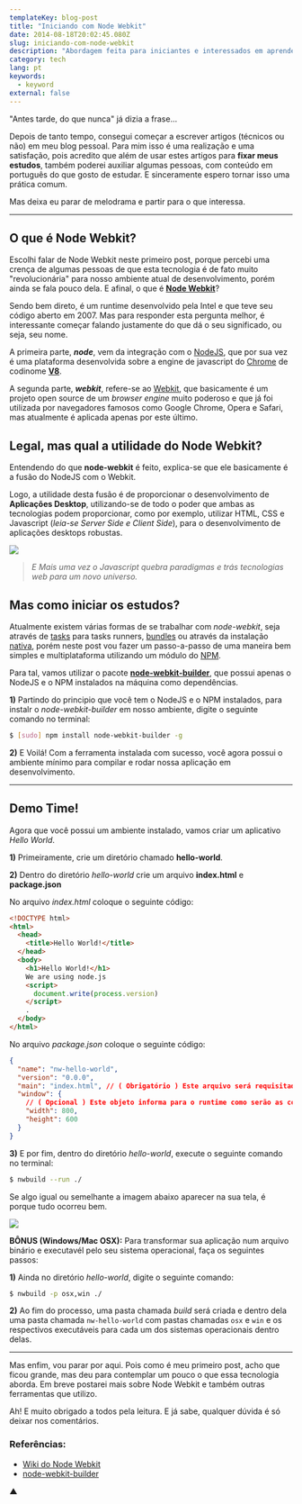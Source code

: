 ```yaml
---
templateKey: blog-post
title: "Iniciando com Node Webkit"
date: 2014-08-18T20:02:45.080Z
slug: iniciando-com-node-webkit
description: "Abordagem feita para iniciantes e interessados em aprender mais sobre Node Webkit."
category: tech
lang: pt
keywords:
  - keyword
external: false
---
```


"Antes tarde, do que nunca" já dizia a frase...

Depois de tanto tempo, consegui começar a escrever artigos (técnicos ou não) em meu blog pessoal. Para mim isso é uma realização e uma satisfação, pois acredito que além de usar estes artigos para **fixar meus estudos**, também poderei auxiliar algumas pessoas, com conteúdo em português do que gosto de estudar. E sinceramente espero tornar isso uma prática comum.

Mas deixa eu parar de melodrama e partir para o que interessa.

---

## O que é Node Webkit?

Escolhi falar de Node Webkit neste primeiro post, porque percebi uma crença de algumas pessoas de que esta tecnologia é de fato muito "revolucionária" para nosso ambiente atual de desenvolvimento, porém ainda se fala pouco dela. E afinal, o que é **[Node Webkit](https://github.com/rogerwang/node-webkit)**?

Sendo bem direto, é um runtime desenvolvido pela Intel e que teve seu código aberto em 2007. Mas para responder esta pergunta melhor, é interessante começar falando justamente do que dá o seu significado, ou seja, seu nome.

A primeira parte, **_node_**, vem da integração com o [NodeJS](https://nodejs.org/), que por sua vez é uma plataforma desenvolvida sobre a engine de javascript do [Chrome](https://www.google.com/intl/pt-BR/chrome/browser/) de codinome **[V8](https://code.google.com/p/v8/)**.

A segunda parte, **_webkit_**, refere-se ao [Webkit](https://www.webkit.org/), que basicamente é um projeto open source de um _browser engine_ muito poderoso e que já foi utilizada por navegadores famosos como Google Chrome, Opera e Safari, mas atualmente é aplicada apenas por este último.

## Legal, mas qual a utilidade do Node Webkit?

Entendendo do que **node-webkit** é feito, explica-se que ele basicamente é a fusão do NodeJS com o Webkit.

Logo, a utilidade desta fusão é de proporcionar o desenvolvimento de **Aplicações Desktop**, utilizando-se de todo o poder que ambas as tecnologias podem proporcionar, como por exemplo, utilizar HTML, CSS e Javascript (_leia-se Server Side e Client Side_), para o desenvolvimento de aplicações desktops robustas.

![](https://www.reactiongifs.com/wp-content/uploads/2013/07/Dr-Steve-Brule.gif)

> _E Mais uma vez o Javascript quebra paradigmas e trás tecnologias web para um novo universo._

## Mas como iniciar os estudos?

Atualmente existem várias formas de se trabalhar com _node-webkit_, seja através de [tasks](https://www.npmjs.org/package/grunt-node-webkit-builder) para tasks runners, [bundles](https://www.npmjs.org/package/nodewebkit) ou através da instalação [nativa](https://github.com/rogerwang/node-webkit/wiki/How-to-run-apps), porém neste post vou fazer um passo-a-passo de uma maneira bem simples e multiplataforma utilizando um módulo do [NPM](https://www.npmjs.org).

Para tal, vamos utilizar o pacote **[node-webkit-builder](https://github.com/mllrsohn/node-webkit-builder)**, que possui apenas o NodeJS e o NPM instalados na máquina como dependências.

**1)** Partindo do principio que você tem o NodeJS e o NPM instalados, para instalr o _node-webkit-builder_ em nosso ambiente, digite o seguinte comando no terminal:

```bash
$ [sudo] npm install node-webkit-builder -g
```

**2)** E Voilá! Com a ferramenta instalada com sucesso, você agora possui o ambiente mínimo para compilar e rodar nossa aplicação em desenvolvimento.

---

## Demo Time!

Agora que você possui um ambiente instalado, vamos criar um aplicativo _Hello World_.

**1)** Primeiramente, crie um diretório chamado **hello-world**.

**2)** Dentro do diretório _hello-world_ crie um arquivo **index.html** e **package.json**

No arquivo _index.html_ coloque o seguinte código:

```html
<!DOCTYPE html>
<html>
  <head>
    <title>Hello World!</title>
  </head>
  <body>
    <h1>Hello World!</h1>
    We are using node.js
    <script>
      document.write(process.version)
    </script>
    .
  </body>
</html>
```

No arquivo _package.json_ coloque o seguinte código:

```json
{
  "name": "nw-hello-world",
  "version": "0.0.0",
  "main": "index.html", // ( Obrigatório ) Este arquivo será requisitado pelo runtime na sua inicialização
  "window": {
    // ( Opcional ) Este objeto informa para o runtime como serão as configurações da janela.
    "width": 800,
    "height": 600
  }
}
```

**3)** E por fim, dentro do diretório _hello-world_, execute o seguinte comando no terminal:

```bash
$ nwbuild --run ./
```

Se algo igual ou semelhante a imagem abaixo aparecer na sua tela, é porque tudo ocorreu bem.

![](https://i.imgur.com/gUdiWXr.png)

**BÔNUS (Windows/Mac OSX):** Para transformar sua aplicação num arquivo binário e executavél pelo seu sistema operacional, faça os seguintes passos:

**1)** Ainda no diretório _hello-world_, digite o seguinte comando:

```bash
$ nwbuild -p osx,win ./
```

**2)** Ao fim do processo, uma pasta chamada _build_ será criada e dentro dela uma pasta chamada `nw-hello-world` com pastas chamadas `osx` e `win` e os respectivos executáveis para cada um dos sistemas operacionais dentro delas.

---

Mas enfim, vou parar por aqui. Pois como é meu primeiro post, acho que ficou grande, mas deu para contemplar um pouco o que essa tecnologia aborda. Em breve postarei mais sobre Node Webkit e também outras ferramentas que utilizo.

Ah! E muito obrigado a todos pela leitura. E já sabe, qualquer dúvida é só deixar nos comentários.

### Referências:

- [Wiki do Node Webkit](https://github.com/rogerwang/node-webkit/wiki)
- [node-webkit-builder](https://github.com/mllrsohn/node-webkit-builder)

▲
